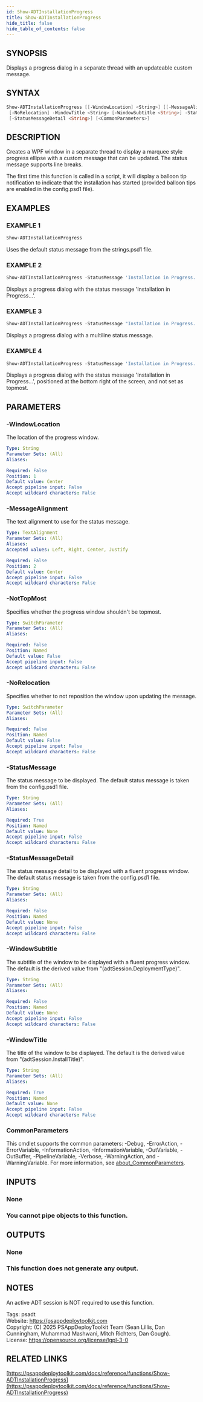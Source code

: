 ```yaml
---
id: Show-ADTInstallationProgress
title: Show-ADTInstallationProgress
hide_title: false
hide_table_of_contents: false
---
```


## SYNOPSIS

Displays a progress dialog in a separate thread with an updateable custom message.

## SYNTAX

```powershell
Show-ADTInstallationProgress [[-WindowLocation] <String>] [[-MessageAlignment] <TextAlignment>] [-NotTopMost]
 [-NoRelocation] -WindowTitle <String> [-WindowSubtitle <String>] -StatusMessage <String>
 [-StatusMessageDetail <String>] [<CommonParameters>]
```

## DESCRIPTION

Creates a WPF window in a separate thread to display a marquee style progress ellipse with a custom message that can be updated.
The status message supports line breaks.

The first time this function is called in a script, it will display a balloon tip notification to indicate that the installation has started (provided balloon tips are enabled in the config.psd1 file).

## EXAMPLES

### EXAMPLE 1

```powershell
Show-ADTInstallationProgress
```

Uses the default status message from the strings.psd1 file.

### EXAMPLE 2

```powershell
Show-ADTInstallationProgress -StatusMessage 'Installation in Progress...'
```

Displays a progress dialog with the status message 'Installation in Progress...'.

### EXAMPLE 3

```powershell
Show-ADTInstallationProgress -StatusMessage "Installation in Progress...`nThe installation may take 20 minutes to complete."
```

Displays a progress dialog with a multiline status message.

### EXAMPLE 4

```powershell
Show-ADTInstallationProgress -StatusMessage 'Installation in Progress...' -WindowLocation 'BottomRight' -NotTopMost
```

Displays a progress dialog with the status message 'Installation in Progress...', positioned at the bottom right of the screen, and not set as topmost.

## PARAMETERS

### -WindowLocation

The location of the progress window.

```yaml
Type: String
Parameter Sets: (All)
Aliases:

Required: False
Position: 1
Default value: Center
Accept pipeline input: False
Accept wildcard characters: False
```

### -MessageAlignment

The text alignment to use for the status message.

```yaml
Type: TextAlignment
Parameter Sets: (All)
Aliases:
Accepted values: Left, Right, Center, Justify

Required: False
Position: 2
Default value: Center
Accept pipeline input: False
Accept wildcard characters: False
```

### -NotTopMost

Specifies whether the progress window shouldn't be topmost.

```yaml
Type: SwitchParameter
Parameter Sets: (All)
Aliases:

Required: False
Position: Named
Default value: False
Accept pipeline input: False
Accept wildcard characters: False
```

### -NoRelocation

Specifies whether to not reposition the window upon updating the message.

```yaml
Type: SwitchParameter
Parameter Sets: (All)
Aliases:

Required: False
Position: Named
Default value: False
Accept pipeline input: False
Accept wildcard characters: False
```

### -StatusMessage

The status message to be displayed.
The default status message is taken from the config.psd1 file.

```yaml
Type: String
Parameter Sets: (All)
Aliases:

Required: True
Position: Named
Default value: None
Accept pipeline input: False
Accept wildcard characters: False
```

### -StatusMessageDetail

The status message detail to be displayed with a fluent progress window.
The default status message is taken from the config.psd1 file.

```yaml
Type: String
Parameter Sets: (All)
Aliases:

Required: False
Position: Named
Default value: None
Accept pipeline input: False
Accept wildcard characters: False
```

### -WindowSubtitle

The subtitle of the window to be displayed with a fluent progress window.
The default is the derived value from "$($adtSession.DeploymentType)".

```yaml
Type: String
Parameter Sets: (All)
Aliases:

Required: False
Position: Named
Default value: None
Accept pipeline input: False
Accept wildcard characters: False
```

### -WindowTitle

The title of the window to be displayed.
The default is the derived value from "$($adtSession.InstallTitle)".

```yaml
Type: String
Parameter Sets: (All)
Aliases:

Required: True
Position: Named
Default value: None
Accept pipeline input: False
Accept wildcard characters: False
```

### CommonParameters

This cmdlet supports the common parameters: -Debug, -ErrorAction, -ErrorVariable, -InformationAction, -InformationVariable, -OutVariable, -OutBuffer, -PipelineVariable, -Verbose, -WarningAction, and -WarningVariable. For more information, see [about_CommonParameters](http://go.microsoft.com/fwlink/?LinkID=113216).

## INPUTS

### None

### You cannot pipe objects to this function.
## OUTPUTS

### None

### This function does not generate any output.
## NOTES
An active ADT session is NOT required to use this function.

Tags: psadt<br />
Website: https://psappdeploytoolkit.com<br />
Copyright: (C) 2025 PSAppDeployToolkit Team (Sean Lillis, Dan Cunningham, Muhammad Mashwani, Mitch Richters, Dan Gough).<br />
License: https://opensource.org/license/lgpl-3-0

## RELATED LINKS

[https://psappdeploytoolkit.com/docs/reference/functions/Show-ADTInstallationProgress](https://psappdeploytoolkit.com/docs/reference/functions/Show-ADTInstallationProgress)
